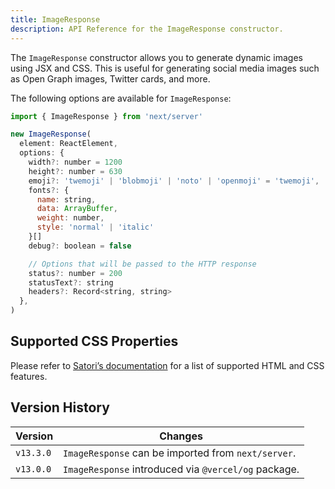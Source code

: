 ```yaml
---
title: ImageResponse
description: API Reference for the ImageResponse constructor.
---
```


The `ImageResponse` constructor allows you to generate dynamic images using JSX and CSS. This is useful for generating social media images such as Open Graph images, Twitter cards, and more.

The following options are available for `ImageResponse`:

```jsx
import { ImageResponse } from 'next/server'

new ImageResponse(
  element: ReactElement,
  options: {
    width?: number = 1200
    height?: number = 630
    emoji?: 'twemoji' | 'blobmoji' | 'noto' | 'openmoji' = 'twemoji',
    fonts?: {
      name: string,
      data: ArrayBuffer,
      weight: number,
      style: 'normal' | 'italic'
    }[]
    debug?: boolean = false

    // Options that will be passed to the HTTP response
    status?: number = 200
    statusText?: string
    headers?: Record<string, string>
  },
)
```

## Supported CSS Properties

Please refer to [Satori’s documentation](https://github.com/vercel/satori#css) for a list of supported HTML and CSS features.

## Version History

| Version   | Changes                                              |
| --------- | ---------------------------------------------------- |
| `v13.3.0` | `ImageResponse` can be imported from `next/server`.  |
| `v13.0.0` | `ImageResponse` introduced via `@vercel/og` package. |
